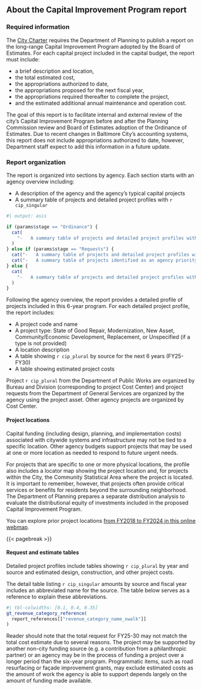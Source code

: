 ## About the Capital Improvement Program report

### Required information

The [City Charter](https://legislativereference.baltimorecity.gov/city-codes) requires the Department of Planning to publish a report on the long-range Capital Improvement Program adopted by the Board of Estimates. For each capital project included in the capital budget, the report must include:

-   a brief description and location,
-   the total estimated cost,
-   the appropriations authorized to date,
-   the appropriations proposed for the next fiscal year,
-   the appropriations required thereafter to complete the project,
-   and the estimated additional annual maintenance and operation cost.

The goal of this report is to facilitate internal and external review of the city’s Capital Improvement Program before and after the Planning Commission review and Board of Estimates adoption of the Ordinance of Estimates. Due to recent changes in Baltimore City’s accounting systems, this report does not include appropriations authorized to date, however, Department staff expect to add this information in a future update.

### Report organization

The report is organized into sections by agency. Each section starts with an agency overview including:

-   A description of the agency and the agency’s typical capital projects
-   A summary table of projects and detailed project profiles with `r cip_singular` 

```r
#| output: asis

if (params$stage == "Ordinance") {
  cat(
    "-   A summary table of projects and detailed project profiles with the adopted FY25 Capital Budget and approved program for outer years"
  )
} else if (params$stage == "Requests") {
  cat("-   A summary table of projects and detailed project profiles with the agency requests for the 6-year program")
  cat("-   A summary table of projects identified as an agency priority for future requests and brief project profiles")
} else {
  cat(
    "-   A summary table of projects and detailed project profiles with the 6-year program as approved"
  )
}
```

Following the agency overview, the report provides a detailed profile of projects included in this 6-year program. For each detailed project profile, the report includes:

-   A project code and name
-   A project type: State of Good Repair, Modernization, New Asset, Community/Economic Development, Replacement, or Unspecified (if a type is not provided)
-   A location description
-   A table showing `r cip_plural` by source for the next 6 years (FY25-FY30)
-   A table showing estimated project costs

Project `r cip_plural` from the Department of Public Works are organized by Bureau and Division (corresponding to project Cost Center) and project requests from the Department of General Services are organized by the agency using the project asset. Other agency projects are organized by Cost Center.

#### Project locations

Capital funding (including design, planning, and implementation costs) associated with citywide systems and infrastructure may not be tied to a specific location. Other agency budgets support projects that may be used at one or more location as needed to respond to future urgent needs.

For projects that are specific to one or more physical locations, the profile also includes a locator map showing the project location and, for projects within the City, the Community Statistical Area where the project is located. It is important to remember, however, that projects often provide critical services or benefits for residents beyond the surrounding neighborhood. The Department of Planning prepares a separate distribution analysis to evaluate the distributional equity of investments included in the proposed Capital Improvement Program.

::: {.callout-tip logo="false" title="Explore project locations online" appearance="simple"}
You can explore prior project locations [from FY2018 to FY2024 in this online webmap](https://www.arcgis.com/home/item.html?id=657321dbfda24a06bec5cc0d5e69ebfa).
:::

{{< pagebreak >}}

#### Request and estimate tables

Detailed project profiles include tables showing `r cip_plural` by year and source and estimated design, construction, and other project costs.

The detail table listing `r cip_singular` amounts by source and fiscal year includes an abbreviated name for the source. The table below serves as a reference to explain these abbreviations.

```r
#| tbl-colwidths: [0.1, 0.4, 0.35]
gt_revenue_category_reference(
  report_references[["revenue_category_name_xwalk"]]
)
```

Reader should note that the total request for FY25-30 may not match the total cost estimate due to several reasons. The project may be supported by another non-city funding source (e.g. a contribution from a philanthropic partner) or an agency may be in the process of funding a project over a longer period than the six-year program. Programmatic items, such as road resurfacing or façade improvement grants, may exclude estimated costs as the amount of work the agency is able to support depends largely on the amount of funding made available.
